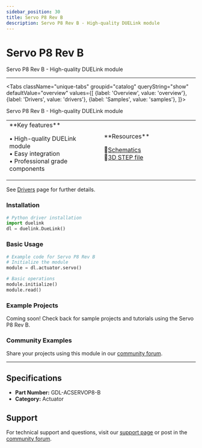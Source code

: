 ```yaml
---
sidebar_position: 30
title: Servo P8 Rev B
description: Servo P8 Rev B - High-quality DUELink module
---
```



# Servo P8 Rev B

<ProductImageSelector 
  partNumber="acservop8-b"
  productName="Servo P8 Rev B"
/>

Servo P8 Rev B - High-quality DUELink module

---

<Tabs className="unique-tabs" groupid="catalog" queryString="show" defaultValue="overview"
  values={[
    {label: 'Overview', value: 'overview'},
    {label: 'Drivers', value: 'drivers'},
    {label: 'Samples', value: 'samples'},
  ]}>

<TabItem value="overview">

Servo P8 Rev B - High-quality DUELink module

<table><td width='50%'>
**Key features**

• High-quality DUELink module<br/>
• Easy integration<br/>
• Professional grade components<br/>

</td><td width='50%'>
**Resources**
 
📄[Schematics](/static/sch/acservop8-b.pdf)<br/>
🔩[3D STEP file](/static/3d/ACSERVOP8-B.step)<br/>

</td></table>

</TabItem>

<TabItem value="drivers">

See [Drivers](../../engine/drivers) page for further details.

### Installation

```python
# Python driver installation
import duelink
dl = duelink.DueLink()
```

### Basic Usage

```python
# Example code for Servo P8 Rev B
# Initialize the module
module = dl.actuator.servo()

# Basic operations
module.initialize()
module.read()
```

</TabItem>

<TabItem value="samples">

### Example Projects

Coming soon! Check back for sample projects and tutorials using the Servo P8 Rev B.

### Community Examples

Share your projects using this module in our [community forum](https://forums.ghielectronics.com).

</TabItem>

</Tabs>

---

## Specifications

- **Part Number:** GDL-ACSERVOP8-B
- **Category:** Actuator

## Support

For technical support and questions, visit our [support page](../../support) or post in the [community forum](https://forums.ghielectronics.com).
